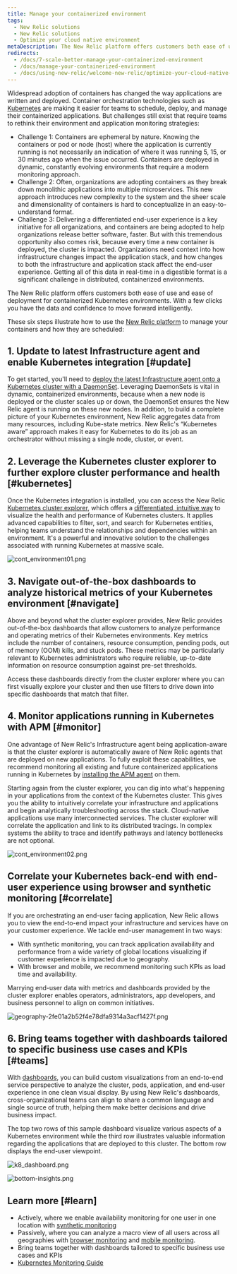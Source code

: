 ```yaml
---
title: Manage your containerized environment
tags:
  - New Relic solutions
  - New Relic solutions
  - Optimize your cloud native environment
metaDescription: The New Relic platform offers customers both ease of use and ease of deployment for containerized Kubernetes environments.
redirects:
  - /docs/7-scale-better-manage-your-containerized-environment
  - /docs/manage-your-containerized-environment
  - /docs/using-new-relic/welcome-new-relic/optimize-your-cloud-native-environment/manage-your-containerized-environment
---
```


Widespread adoption of containers has changed the way applications are written and deployed. Container orchestration technologies such as [Kubernetes](https://kubernetes.io/) are making it easier for teams to schedule, deploy, and manage their containerized applications. But challenges still exist that require teams to rethink their environment and application monitoring strategies:

* Challenge 1: Containers are ephemeral by nature. Knowing the containers or pod or node (host) where the application is currently running is not necessarily an indication of where it was running 5, 15, or 30 minutes ago when the issue occurred. Containers are deployed in dynamic, constantly evolving environments that require a modern monitoring approach.
* Challenge 2: Often, organizations are adopting containers as they break down monolithic applications into multiple microservices. This new approach introduces new complexity to the system and the sheer scale and dimensionality of containers is hard to conceptualize in an easy-to-understand format.
* Challenge 3: Delivering a differentiated end-user experience is a key initiative for all organizations, and containers are being adopted to help organizations release better software, faster. But with this tremendous opportunity also comes risk, because every time a new container is deployed, the cluster is impacted. Organizations need context into how infrastructure changes impact the application stack, and how changes to both the infrastructure and application stack affect the end-user experience. Getting all of this data in real-time in a digestible format is a significant challenge in distributed, containerized environments.

The New Relic platform offers customers both ease of use and ease of deployment for containerized Kubernetes environments. With a few clicks you have the data and confidence to move forward intelligently.

These six steps illustrate how to use the [New Relic platform](https://newrelic.com/products) to manage your containers and how they are scheduled:

## 1. Update to latest Infrastructure agent and enable Kubernetes integration [#update]

To get started, you'll need to [deploy the latest Infrastructure agent onto a Kubernetes cluster with a DaemonSet](https://docs.newrelic.com/docs/integrations/kubernetes-integration/installation/kubernetes-installation-configuration). Leveraging DaemonSets is vital in dynamic, containerized environments, because when a new node is deployed or the cluster scales up or down, the DaemonSet ensures the New Relic agent is running on these new nodes. In addition, to build a complete picture of your Kubernetes environment, New Relic aggregates data from many resources, including Kube-state metrics. New Relic's “Kubernetes aware” approach makes it easy for Kubernetes to do its job as an orchestrator without missing a single node, cluster, or event.

## 2. Leverage the Kubernetes cluster explorer to further explore cluster performance and health [#kubernetes]

Once the Kubernetes integration is installed, you can access the New Relic [Kubernetes cluster explorer](https://docs.newrelic.com/docs/integrations/kubernetes-integration/cluster-explorer/kubernetes-cluster-explorer), which offers a [differentiated, intuitive way](https://blog.newrelic.com/product-news/kubernetes-cluster-explorer/) to visualize the health and performance of Kubernetes clusters. It applies advanced capabilities to filter, sort, and search for Kubernetes entities, helping teams understand the relationships and dependencies within an environment. It's a powerful and innovative solution to the challenges associated with running Kubernetes at massive scale.

![cont_environment01.png](./images/cont_environment01.png "cont_environment01.png")

## 3. Navigate out-of-the-box dashboards to analyze historical metrics of your Kubernetes environment [#navigate]

Above and beyond what the cluster explorer provides, New Relic provides out-of-the-box dashboards that allow customers to analyze performance and operating metrics of their Kubernetes environments. Key metrics include the number of containers, resource consumption, pending pods, out of memory (OOM) kills, and stuck pods. These metrics may be particularly relevant to Kubernetes administrators who require reliable, up-to-date information on resource consumption against pre-set thresholds.

Access these dashboards directly from the cluster explorer where you can first visually explore your cluster and then use filters to drive down into specific dashboards that match that filter.

## 4. Monitor applications running in Kubernetes with APM [#monitor]

One advantage of New Relic's Infrastructure agent being application-aware is that the cluster explorer is automatically aware of New Relic agents that are deployed on new applications. To fully exploit these capabilities, we recommend monitoring all existing and future containerized applications running in Kubernetes by [installing the APM agent](https://docs.newrelic.com/docs/agents/manage-apm-agents/installation/install-agent) on them.

Starting again from the cluster explorer, you can dig into what's happening in your applications from the context of the Kubernetes cluster. This gives you the ability to intuitively correlate your infrastructure and applications and begin analytically troubleshooting across the stack. Cloud-native applications use many interconnected services. The cluster explorer will correlate the application and link to its distributed tracings. In complex systems the ability to trace and identify pathways and latency bottlenecks are not optional.

![cont_environment02.png](./images/cont_environment02.png "cont_environment02.png")

## Correlate your Kubernetes back-end with end-user experience using browser and synthetic monitoring [#correlate]

If you are orchestrating an end-user facing application, New Relic allows you to view the end-to-end impact your infrastructure and services have on your customer experience. We tackle end-user management in two ways:

* With synthetic monitoring, you can track application availability and performance from a wide variety of global locations visualizing if customer experience is impacted due to geography.
* With browser and mobile, we recommend monitoring such KPIs as load time and availability.

Marrying end-user data with metrics and dashboards provided by the cluster explorer enables operators, administrators, app developers, and business personnel to align on common initiatives.

![geography-2fe01a2b52f4e78dfa9314a3acf1427f.png](./images/geography-2fe01a2b52f4e78dfa9314a3acf1427f.png "geography-2fe01a2b52f4e78dfa9314a3acf1427f.png")

## 6. Bring teams together with dashboards tailored to specific business use cases and KPIs [#teams]

With [dashboards](/docs/query-your-data/explore-query-data/dashboards/introduction-new-relic-one-dashboards), you can build custom visualizations from an end-to-end service perspective to analyze the cluster, pods, application, and end-user experience in one clean visual display. By using New Relic's dashboards, cross-organizational teams can align to share a common language and single source of truth, helping them make better decisions and drive business impact.

The top two rows of this sample dashboard visualize various aspects of a Kubernetes environment while the third row illustrates valuable information regarding the applications that are deployed to this cluster. The bottom row displays the end-user viewpoint.

![k8_dashboard.png](./images/k8_dashboard.png "k8_dashboard.png")

![bottom-insights.png](./images/bottom-insights.png "bottom-insights.png")

## Learn more [#learn]

* Actively, where we enable availability monitoring for one user in one location with [synthetic monitoring](https://docs.newrelic.com/docs/synthetics/new-relic-synthetics/getting-started/introduction-new-relic-synthetics)
* Passively, where you can analyze a macro view of all users across all geographies with [browser monitoring](https://docs.newrelic.com/docs/browser/new-relic-browser/installation/install-new-relic-browser-agent) and [mobile monitoring](https://docs.newrelic.com/docs/mobile-monitoring/new-relic-mobile/getting-started/introduction-new-relic-mobile).
* Bring teams together with dashboards tailored to specific business use cases and KPIs
* [Kubernetes Monitoring Guide](https://www.newrelic.com/platform/kubernetes/monitoring-guide)
